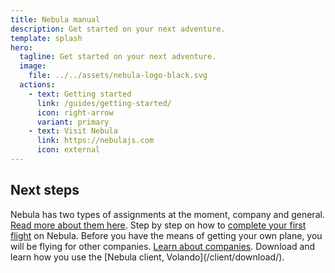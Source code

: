 ```yaml
---
title: Nebula manual
description: Get started on your next adventure.
template: splash
hero:
  tagline: Get started on your next adventure.
  image:
    file: ../../assets/nebula-logo-black.svg
  actions:
    - text: Getting started
      link: /guides/getting-started/
      icon: right-arrow
      variant: primary
    - text: Visit Nebula
      link: https://nebulajs.com
      icon: external
---
```



## Next steps

<CardGrid>
  
  <Card title='Assignments' icon='pencil'>
    Nebula has two types of assignments at the moment, company and general. <a href="/assignments/types/">Read more about them here</a>.
  </Card>
  
  <Card title='Your first flight' icon='add-document'>
    Step by step on how to <a href="/flying/first-flight">complete your first flight</a> on Nebula.
  </Card>
  <Card title='Companies' icon='setting'>
    Before you have the means of getting your own plane, you will be flying for other companies. <a href="/companies/">Learn about companies</a>.
  </Card>
  <Card title='MSFS client' icon='open-book'>
    Download and learn how you use the [Nebula client, Volando](/client/download/).
  </Card>
</CardGrid>
